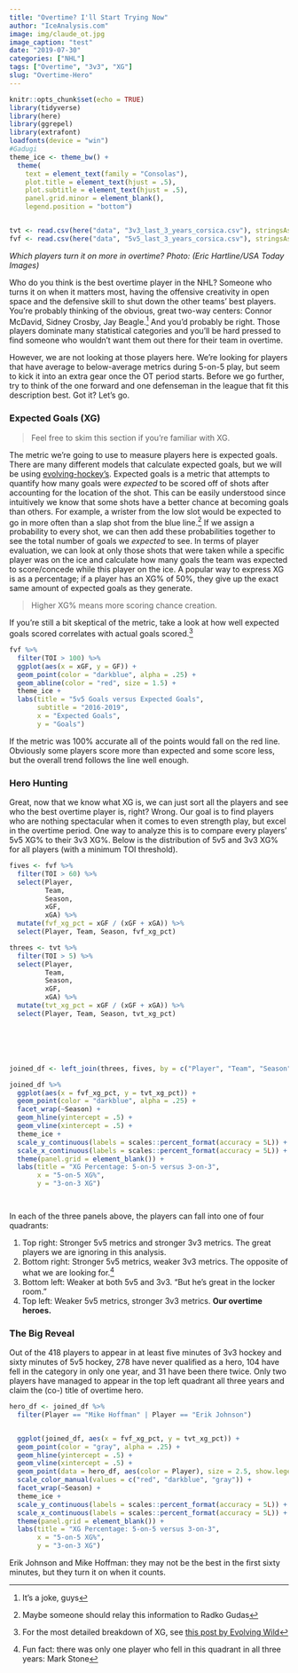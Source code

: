 ```yaml
---
title: "Overtime? I'll Start Trying Now"
author: "IceAnalysis.com"
image: img/claude_ot.jpg
image_caption: "test"
date: "2019-07-30"
categories: ["NHL"]
tags: ["Overtime", "3v3", "XG"]
slug: "Overtime-Hero"
---
```


```r
knitr::opts_chunk$set(echo = TRUE)
library(tidyverse)
library(here)
library(ggrepel)
library(extrafont)
loadfonts(device = "win")
#Gadugi
theme_ice <- theme_bw() +
  theme(
    text = element_text(family = "Consolas"),
    plot.title = element_text(hjust = .5),
    plot.subtitle = element_text(hjust = .5),
    panel.grid.minor = element_blank(),
    legend.position = "bottom")


tvt <- read.csv(here("data", "3v3_last_3_years_corsica.csv"), stringsAsFactors = F)
fvf <- read.csv(here("data", "5v5_last_3_years_corsica.csv"), stringsAsFactors = F)
```


*Which players turn it on more in overtime?*
<!--more-->
*Photo: (Eric Hartline/USA Today Images)*

Who do you think is the best overtime player in the NHL? Someone who turns it on when it matters most, having the offensive creativity in open space and the defensive skill to shut down the other teams' best players. You're probably thinking of the obvious, great two-way centers: Connor McDavid, Sidney Crosby, Jay Beagle.[^1] And you'd probably be right. Those players dominate many statistical categories and you'll be hard pressed to find someone who wouldn't want them out there for their team in overtime.

\newline

However, we are not looking at those players here. We're looking for players that have average to below-average metrics during 5-on-5 play, but seem to kick it into an extra gear once the OT period starts. Before we go further, try to think of the one forward and one defenseman in the league that fit this description best. Got it? Let's go.

### Expected Goals (XG)
> Feel free to skim this section if you're familiar with XG.

The metric we're going to use to measure players here is expected goals. There are many different models that calculate expected goals, but we will be using [evolving-hockey's](https://evolving-hockey.com). Expected goals is a metric that attempts to quantify how many goals were *expected* to be scored off of shots after accounting for the location of the shot. This can be easily understood since intuitively we know that some shots have a better chance at becoming goals than others. For example, a wrister from the low slot would be expected to go in more often than a slap shot from the blue line.[^2] If we assign a probability to every shot, we can then add these probabilities together to see the total number of goals we *expected* to see. 
\newline
In terms of player evaluation, we can look at only those shots that were taken while a specific player was on the ice and calculate how many goals the team was expected to score/concede while this player on the ice. A popular way to express XG is as a percentage; if a player has an XG% of 50%, they give up the exact same amount of expected goals as they generate.

> Higher XG% means more scoring chance creation.

If you're still a bit skeptical of the metric, take a look at how well expected goals scored correlates with actual goals scored.[^3]




```r


fvf %>%
  filter(TOI > 100) %>%
  ggplot(aes(x = xGF, y = GF)) +
  geom_point(color = "darkblue", alpha = .25) +
  geom_abline(color = "red", size = 1.5) +
  theme_ice +
  labs(title = "5v5 Goals versus Expected Goals",
       subtitle = "2016-2019",
       x = "Expected Goals",
       y = "Goals")


```



If the metric was 100% accurate all of the points would fall on the red line. Obviously some players score more than expected and some score less, but the overall trend follows the line well enough.


### Hero Hunting

Great, now that we know what XG is, we can just sort all the players and see who the best overtime player is, right? Wrong. Our goal is to find players who are nothing spectacular when it comes to even strength play, but excel in the overtime period. One way to analyze this is to compare every players' 5v5 XG% to their 3v3 XG%. Below is the distribution of 5v5 and 3v3 XG% for all players (with a minimum TOI threshold).

```r

fives <- fvf %>%
  filter(TOI > 60) %>%
  select(Player,
         Team,
         Season,
         xGF,
         xGA) %>%
  mutate(fvf_xg_pct = xGF / (xGF + xGA)) %>%
  select(Player, Team, Season, fvf_xg_pct)

threes <- tvt %>%
  filter(TOI > 5) %>%
  select(Player,
         Team,
         Season,
         xGF,
         xGA) %>%
  mutate(tvt_xg_pct = xGF / (xGF + xGA)) %>%
  select(Player, Team, Season, tvt_xg_pct)






joined_df <- left_join(threes, fives, by = c("Player", "Team", "Season"))

joined_df %>%
  ggplot(aes(x = fvf_xg_pct, y = tvt_xg_pct)) +
  geom_point(color = "darkblue", alpha = .25) +
  facet_wrap(~Season) +
  geom_hline(yintercept = .5) +
  geom_vline(xintercept = .5) +
  theme_ice +
  scale_y_continuous(labels = scales::percent_format(accuracy = 5L)) +
  scale_x_continuous(labels = scales::percent_format(accuracy = 5L)) +
  theme(panel.grid = element_blank()) +
  labs(title = "XG Percentage: 5-on-5 versus 3-on-3",
       x = "5-on-5 XG%",
       y = "3-on-3 XG")




```


In each of the three panels above, the players can fall into one of four quadrants:

1. Top right: Stronger 5v5 metrics and stronger 3v3 metrics. The great players we are ignoring in this analysis.
2. Bottom right: Stronger 5v5 metrics, weaker 3v3 metrics. The opposite of what we are looking for.[^4]
3. Bottom left: Weaker at both 5v5 and 3v3. "But he's great in the locker room."
4. Top left: Weaker 5v5 metrics, stronger 3v3 metrics. **Our overtime heroes.**

### The Big Reveal


Out of the 418 players to appear in at least five minutes of 3v3 hockey and sixty minutes of 5v5 hockey, 278 have never qualified as a hero, 104 have fell in the category in only one year, and 31 have been there twice. Only two players have managed to appear in the top left quadrant all three years and claim the (co-) title of overtime hero.

```r

hero_df <- joined_df %>%
  filter(Player == "Mike Hoffman" | Player == "Erik Johnson")


  ggplot(joined_df, aes(x = fvf_xg_pct, y = tvt_xg_pct)) +
  geom_point(color = "gray", alpha = .25) +
  geom_hline(yintercept = .5) +
  geom_vline(xintercept = .5) +
  geom_point(data = hero_df, aes(color = Player), size = 2.5, show.legend = T) +
  scale_color_manual(values = c("red", "darkblue", "gray")) +
  facet_wrap(~Season) +
  theme_ice +
  scale_y_continuous(labels = scales::percent_format(accuracy = 5L)) +
  scale_x_continuous(labels = scales::percent_format(accuracy = 5L)) +
  theme(panel.grid = element_blank()) +
  labs(title = "XG Percentage: 5-on-5 versus 3-on-3",
       x = "5-on-5 XG%",
       y = "3-on-3 XG")
```

Erik Johnson and Mike Hoffman: they may not be the best in the first sixty minutes, but they turn it on when it counts.






[^1]: It's a joke, guys
[^2]: Maybe someone should relay this information to Radko Gudas
[^3]: For the most detailed breakdown of XG, see [this post by Evolving Wild](https://rpubs.com/evolvingwild/395136/)
[^4]: Fun fact: there was only one player who fell in this quadrant in all three years: Mark Stone







